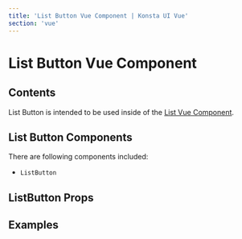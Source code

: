```yaml
---
title: 'List Button Vue Component | Konsta UI Vue'
section: 'vue'
---
```



# List Button Vue Component

## Contents

List Button is intended to be used inside of the [List Vue Component](/vue/list).

## List Button Components

There are following components included:

- `ListButton`

## ListButton Props

<ListButtonProps />

## Examples

<ListButtonExample />
